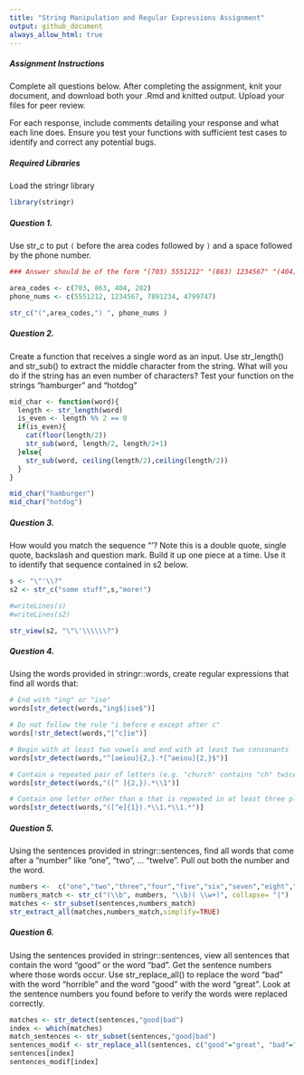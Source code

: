 ```yaml
---
title: "String Manipulation and Regular Expressions Assignment"
output: github_document
always_allow_html: true
---
```

##### Assignment Instructions

Complete all questions below. After completing the assignment, knit your document, and download both your .Rmd and knitted output. Upload your files for peer review. 

For each response, include comments detailing your response and what each line does. Ensure you test your functions with sufficient test cases to identify and correct any potential bugs.

##### Required Libraries

Load the stringr library

```r
library(stringr)
```

##### Question 1.

Use str_c to put `(` before the area codes followed by `)` and a space followed by the phone number. 

```r

### Answer should be of the form "(703) 5551212" "(863) 1234567" "(404) 7891234" "(202) 4799747"

area_codes <- c(703, 863, 404, 202)
phone_nums <- c(5551212, 1234567, 7891234, 4799747)

str_c("(",area_codes,") ", phone_nums )
```

##### Question 2.

Create a function that receives a single word as an input. Use str_length() and str_sub() to extract the middle character from the string. What will you do if the string has an even number of characters? Test your function on the strings “hamburger” and “hotdog”

```r
mid_char <- function(word){
  length <- str_length(word)
  is_even <- length %% 2 == 0
  if(is_even){
    cat(floor(length/2))
    str_sub(word, length/2, length/2+1)
  }else{
    str_sub(word, ceiling(length/2),ceiling(length/2))
  }
}

mid_char("hamburger")
mid_char("hotdog")
```

##### Question 3. 

How would you match the sequence "’\? Note this is a double quote, single quote, backslash and question mark. Build it up one piece at a time. Use it to identify that sequence contained in s2 below.

```r

s <- "\"'\\?"
s2 <- str_c("some stuff",s,"more!")

#writeLines(s)
#writeLines(s2)

str_view(s2, "\"\'\\\\\\?")
```

##### Question 4. 

Using the words provided in stringr::words, create regular expressions that find all words that:

```r

# End with "ing" or "ise"
words[str_detect(words,"ing$|ise$")]

# Do not follow the rule "i before e except after c"
words[!str_detect(words,"[^c]ie")]

# Begin with at least two vowels and end with at least two consonants
words[str_detect(words,"^[aeiou]{2,}.*[^aeiou]{2,}$")]

# Contain a repeated pair of letters (e.g. "church" contains "ch" twice)
words[str_detect(words,"([^ ]{2,}).*\\1")]

# Contain one letter other than e that is repeated in at least three places (e.g. “appropriate” contains three “p”s.)
words[str_detect(words,"([^e]{1}).*\\1.*\\1.*")]

```

##### Question 5. 

Using the sentences provided in stringr::sentences, find all words that come after a “number” like “one”, “two”, … “twelve”. Pull out both the number and the word.

```r
numbers <-  c("one","two","three","four","five","six","seven","eight","nine","ten","eleven","twelve")
numbers_match <- str_c("(\\b", numbers, "\\b)( \\w+)", collapse= "|")
matches <- str_subset(sentences,numbers_match)
str_extract_all(matches,numbers_match,simplify=TRUE)
```

##### Question 6. 

Using the sentences provided in stringr::sentences, view all sentences that contain the word “good” or the word “bad”. Get the sentence numbers where those words occur. Use str_replace_all() to replace the word “bad” with the word “horrible” and the word “good” with the word “great”. Look at the sentence numbers you found before to verify the words were replaced correctly.

```r
matches <- str_detect(sentences,"good|bad")
index <- which(matches)
match_sentences <- str_subset(sentences,"good|bad")
sentences_modif <- str_replace_all(sentences, c("good"="great", "bad"="horrible"))
sentences[index]
sentences_modif[index]
```
